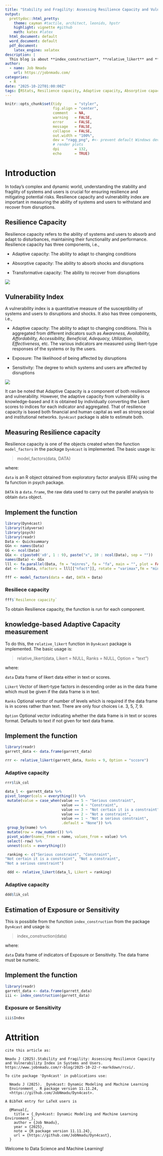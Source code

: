 ```yaml
---
title: "Stability and Fragility: Assessing Resilience Capacity and Vulnerability Index in Systems and Users"
output:
  prettydoc::html_pretty:
    theme: cayman #tactile, architect, leonids, hpstr
    highlight: vignette #github
    math: katex #latex
  html_document: default
  word_document: default
  pdf_document: 
    latex_engine: xelatex
description: |
  This blog is about **index_construction**, **relative_likert** and **model_factors** functions which are useful in measuring **Resilience capacity** and **Vulnerability index**!
author:
  - name: Job Nmadu
    url: https://jobnmadu.com/
categories:
  - R
date: "2025-10-22T01:00:00Z"
tags: [RStats, Resilience capacity, Adaptive capacity, Absorptive capacity, Transformative capacity, Vulnerability index, Exposure, Sensitivity, Data Science, Machine Learning]
---
```


```r
knitr::opts_chunk$set(tidy      = "styler",
                      fig.align = "center",
                      comment   = NA,
                      warning   = FALSE,
                      error     = FALSE,
                      message   = FALSE,
                      collapse  = FALSE,
                      out.width = "100%",
                      dev = "ragg_png", #<- prevent default Windows device to
                      # render plots
                      dpi       = 132,
                      echo      = TRUE)
```

# Introduction

In today's complex and dynamic world, understanding the stability and fragility of systems and users is crucial for ensuring resilience and mitigating potential risks. Resilience capacity and vulnerability index are important in measuring the ability of systems and users to withstand and recover from disruptions.

## Resilience Capacity

Resilience capacity refers to the ability of systems and users to absorb and adapt to disturbances, maintaining their functionality and performance. Resilience capacity has three components, i.e., 

- Adaptive capacity: The ability to adapt to changing conditions

- Absorptive capacity: The ability to absorb shocks and disruptions

- Transformative capacity: The ability to recover from disruptions

![](img/RC.jpg)  


## Vulnerability Index

A vulnerability index is a quantitative measure of the susceptibility of systems and users to disruptions and shocks. It also has three components, i.e.,

- Adaptive capacity: The ability to adapt to changing conditions. This is aggregated from different indicators such as _Awareness, Availability, Affordability, Accessibility, Beneficial, Adequacy, Utilization, Effectiveness,_ 
etc. The various indicators are measured using likert-type responses of the systems or by the users.

- Exposure: The likelihood of being affected by disruptions

- Sensitivity: The degree to which systems and users are affected by disruptions

![](img/VI.jpg)

It can be noted that Adaptive Capacity is a component of both resilience and vulnerability. However, the adaptive capacity from vulnerability is knowledge-based and it is obtained by individually converting the Likert scores to indices for each indicator and aggregated. That of resilience capacity is based both financial and human capital as well as strong social and institutional networks. `Dyn4cast` package is able to estimate both.

## Measuring Resilience capacity

Resilience capacity is one of the objects created when the function `model_factors` in the package `Dyn4cast` is implemented. The basic usage is:


> model_factors(data, DATA)  

where:

`data` is an ⁠R object⁠ obtained from exploratory factor analysis (EFA) using the fa function in psych package.

`DATA`	is a `data.frame`, the raw data used to carry out the parallel analysis to obtain `data` object.

## Implement the function

```r

library(Dyn4cast)
library(tidyverse)
library(psych)
library(readr)
Data <- Quicksummary
GGn <- names(Data)
GG <- ncol(Data)
GGx <- c(paste0('x0', 1 : 9), paste("x", 10 : ncol(Data), sep = ""))
names(Data) <- GGx
lll <- fa.parallel(Data, fm = "minres", fa = "fa", main = "", plot = FALSE)
dat <- fa(Data, nfactors = lll[["nfact"]], rotate = "varimax",fm = "minres")

fff <- model_factors(data = dat, DATA = Data)
```

### Resiliece capacity 

```r
fff$`Resilence capacity`
```

To obtain Resilience capacity, the function is run for each component.


## knowledge-based Adaptive Capacity measurement

To do this, the `relative_likert` function in `Dyn4cast` package is implemented. The basic usage is:

> relative_likert(data, Likert = NULL, Ranks = NULL, Option = "text")  

where:

`data` Data frame of likert data either in text or scores.

`Likert` Vector of likert-type factors in descending order as in the data frame which must be given if the data frame is in text.

`Ranks` Optional vector of number of levels which is required if the data frame is in scores rather than text. There are only four choices i.e. 3, 5, 7, 9.

`Option` Optional vector indicating whether the data frame is in text or scores format. Defaults to text if not given for text data frame.

## Implement the function

```r
library(readr)
garrett_data <- data.frame(garrett_data)

rrr <- relative_likert(garrett_data, Ranks = 9, Option = "sccore")
```

### Adaptive capacity

```r
rrr$lik_col
```


```r
data_l <- garrett_data %>%
pivot_longer(cols = everything()) %>%
 mutate(value = case_when(value == 5 ~ "Serious constraint",
                          value == 4 ~ "Constraint",
                          value == 3 ~ "Not certain it is a constraint",
                          value == 2 ~ "Not a constraint",
                          value == 1 ~ "Not a serious constraint",
                          .default = "None")) %>%
 group_by(name) %>%
 mutate(row = row_number()) %>%
 pivot_wider(names_from = name, values_from = value) %>%
 select(-row) %>%
 unnest(cols = everything())

 ranking <- c("Serious constraint", "Constraint",
"Not certain it is a constraint", "Not a constraint",
"Not a serious constraint")

 ddd <- relative_likert(data_l, Likert = ranking)

```

### Adaptive capacity

```r
ddd$lik_col
```

## Estimation of Exposure or Sensitivity

This is possiblle from the function `index_construction` from the package `Dyn4cast` and usage is:

> index_construction(data)  

where:

`data` Data frame of indicators of Exposure or Sensitivity. The data frame must be numeric.

## Implement the function

```r
library(readr)
garrett_data <- data.frame(garrett_data)
iii <- index_construction(garrett_data)
```

###  Exposure or Sensitivity

```r
iii$Index
```

# Attrition

```
cite this article as:

Nmadu J (2025).Stability and Fragility: Assessing Resilience Capacity and Vulnerability Index in Systems and Users. https://www.jobnmadu.com/r-blog/2025-10-22-r-markdown/rcvi/.

To cite package 'Dyn4cast' in publications use:

  Nmadu J (2025). _Dyn4cast: Dynamic Modeling and Machine Learning
  Environment_. R package version 11.11.24,
  <https://github.com/JobNmadu/Dyn4cast>.

A BibTeX entry for LaTeX users is

  @Manual{,
    title = {_Dyn4cast: Dynamic Modeling and Machine Learning Environment_},
    author = {Job Nmadu},
    year = {2025},
    note = {R package version 11.11.24},
    url = {https://github.com/JobNmadu/Dyn4cast},
  }
```


Welcome to Data Science and Machine Learning!
